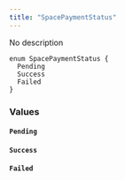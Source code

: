 ```yaml
---
title: "SpacePaymentStatus"
---
```


No description

```
enum SpacePaymentStatus {
  Pending
  Success
  Failed
}

```

### Values[](#values "Direct link to heading")

#### `Pending`[](#pending "Direct link to heading")

#### `Success`[](#success "Direct link to heading")

#### `Failed`[](#failed "Direct link to heading")